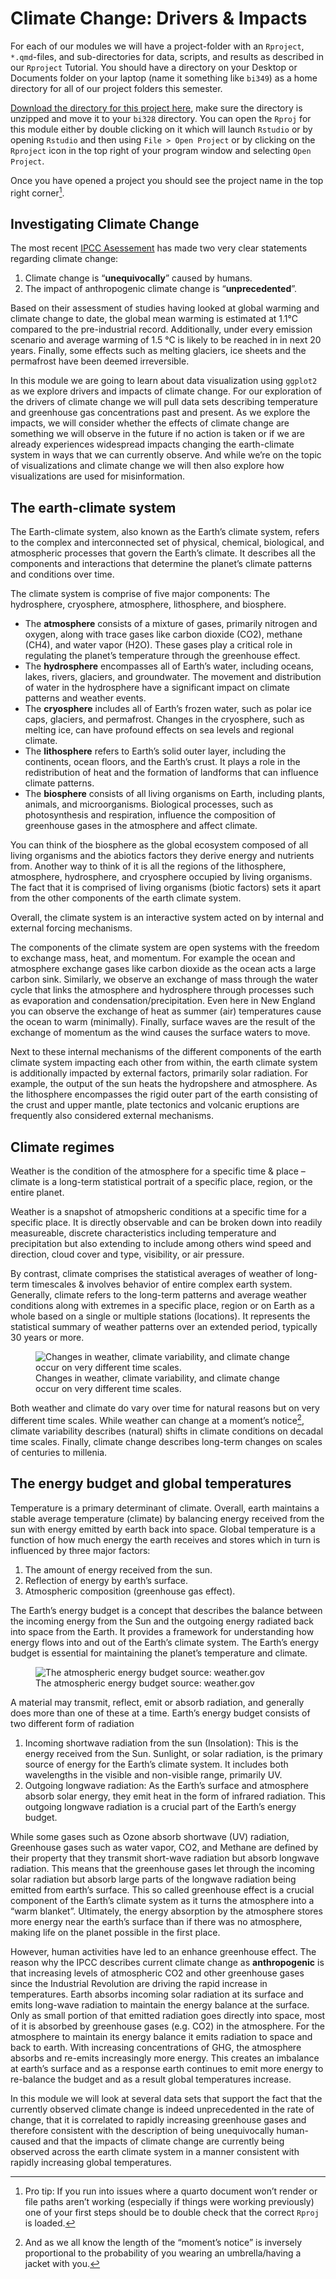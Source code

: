 # Climate Change: Drivers & Impacts {.unnumbered}

For each of our modules we will have a project-folder with an `Rproject`, `*.qmd`-files, and sub-directories for data, scripts, and results as described in our `Rproject` Tutorial. You should have a directory on your Desktop or Documents folder on your laptop (name it something like `bi349`) as a home directory for all of our project folders this semester. 

[Download the directory for this project here](https://drive.google.com/drive/folders/16TMHDkBq3OAVh1LtSJBQYfzUJ4GMA_iD?usp=sharing), make sure the directory is unzipped and move it to your `bi328` directory. You can open the `Rproj` for this module either by double clicking on it which will launch `Rstudio` or by opening `Rstudio` and then using `File > Open Project` or by clicking on the `Rproject` icon in the top right of your program window and selecting `Open Project`. 

Once you have opened a project you should see the project name in the top right corner^[Pro tip: If you run into issues where a quarto document won't render or file paths aren't working (especially if things were working previously) one of your first steps should be to double check that the correct `Rproj` is loaded.].


## Investigating Climate Change

The most recent [IPCC Asessement](https://www.ipcc.ch/assessment-report/ar6/) has made two very clear statements regarding climate change:

1. Climate change is “**unequivocally**” caused by humans.
2. The impact of anthropogenic climate change is “**unprecedented**”.

Based on their assessment of studies having looked at global warming and climate change to date, the global mean warming is estimated at 1.1°C compared to the pre-industrial record. Additionally, under every emission scenario and average warming of 1.5 °C is likely to be reached in in next 20 years. Finally, some effects such as melting glaciers, ice sheets and the permafrost have been deemed irreversible.

In this module we are going to learn about data visualization using `ggplot2` as we explore drivers and impacts of climate change. For our exploration of the drivers of climate change we will pull data sets describing temperature and greenhouse gas concentrations past and present. As we explore the impacts, we will consider whether the effects of climate change are something we will observe in the future if no action is taken or if we are already experiences widespread impacts changing the earth-climate system in ways that we can currently observe. And while we're on the topic of visualizations and climate change we will then also explore how visualizations are used for misinformation.


## The earth-climate system

The Earth-climate system, also known as the Earth's climate system, refers to the complex and interconnected set of physical, chemical, biological, and atmospheric processes that govern the Earth's climate. It describes all the components and interactions that determine the planet's climate patterns and conditions over time. 

The climate system is comprise of five major components: The hydrosphere, cryosphere, atmosphere, lithosphere, and biosphere.

* The **atmosphere** consists of a mixture of gases, primarily nitrogen and oxygen, along with trace gases like carbon dioxide (CO2), methane (CH4), and water vapor (H2O). These gases play a critical role in regulating the planet's temperature through the greenhouse effect.
* The **hydrosphere** encompasses all of Earth's water, including oceans, lakes, rivers, glaciers, and groundwater. The movement and distribution of water in the hydrosphere have a significant impact on climate patterns and weather events.
* The **cryosphere** includes all of Earth's frozen water, such as polar ice caps, glaciers, and permafrost. Changes in the cryosphere, such as melting ice, can have profound effects on sea levels and regional climate.
* The **lithosphere** refers to Earth's solid outer layer, including the continents, ocean floors, and the Earth's crust. It plays a role in the redistribution of heat and the formation of landforms that can influence climate patterns.
* The **biosphere** consists of all living organisms on Earth, including plants, animals, and microorganisms. Biological processes, such as photosynthesis and respiration, influence the composition of greenhouse gases in the atmosphere and affect climate.

You can think of the biosphere as the global ecosystem composed of all living organisms and the abiotics factors they derive energy and nutrients from. Another way to think of it is all the regions of the lithosphere, atmosphere, hydrosphere, and cryosphere occupied by living organisms. The fact that it is comprised of living organisms (biotic factors) sets it apart from the other components of the earth climate system.

Overall, the climate system is an interactive system acted on by internal and external forcing mechanisms.

The components of the climate system are open systems with the freedom to exchange mass, heat, and momentum. For example the ocean and atmosphere exchange gases like carbon dioxide as the ocean acts a large carbon sink. Similarly, we observe an exchange of mass through the water cycle that links the atmosphere and hydrosphere through processes such as evaporation and condensation/precipitation. Even here in New England you can observe the exchange of heat as summer (air) temperatures cause the ocean to warm (minimally). Finally, surface waves are the result of the exchange of momentum as the wind causes the surface waters to move.

Next to these internal mechanisms of the different components of the earth climate system impacting each other from within, the earth climate system is additionally impacted by external factors, primarily solar radiation. For example, the output of the sun heats the hydropshere and atmosphere. As the lithosphere encompasses the rigid outer part of the earth consisting of the crust and upper mantle, plate tectonics and volcanic eruptions are frequently also considered external mechanisms. 


## Climate regimes

Weather is the condition of the atmosphere for a specific time & place – climate is a long-term statistical portrait of a specific place, region, or the entire planet.

Weather is a snapshot of atmopsheric conditions at a specific time for a specific place. It is directly observable and can be broken down into readily measureable, discrete characteristics including temperature and precipitation but also extending to include among others wind speed and direction, cloud cover and type, visibility, or air pressure.

By contrast, climate comprises the statistical averages of weather of long-term timescales & involves behavior of entire complex earth system. Generally, climate refers to the long-term patterns and average weather conditions along with extremes in a specific place, region or on Earth as a whole based on a single or multiple stations (locations). It represents the statistical summary of weather patterns over an extended period, typically 30 years or more.

![Changes in weather, climate variability, and climate change occur on very different time scales.](images/clim-variability.png)

Both weather and climate do vary over time for natural reasons but on very different time scales. While weather can change at a moment's notice^[And as we all know the length of the "moment's notice" is inversely proportional to the probability of you wearing an umbrella/having a jacket with you.], climate variability describes (natural) shifts in climate conditions on decadal time scales. Finally, climate change describes long-term changes on scales of centuries to millenia.


## The energy budget and global temperatures

Temperature is a primary determinant of climate. Overall, earth maintains a stable average temperature (climate) by balancing energy received from the sun with energy emitted by earth back into space. Global temperature is a function of how much energy the earth receives and stores which in turn is influenced by three major factors:

1. The amount of energy received from the sun.
2. Reflection of energy by earth's surface.
3. Atmospheric composition (greenhouse gas effect).

The Earth's energy budget is a concept that describes the balance between the incoming energy from the Sun and the outgoing energy radiated back into space from the Earth. It provides a framework for understanding how energy flows into and out of the Earth's climate system. The Earth's energy budget is essential for maintaining the planet's temperature and climate.


![The atmospheric energy budget source: weather.gov](images/energy_balance.jpg)

A material may transmit, reflect, emit or absorb radiation, and generally does more than one of these at a time. Earth's energy budget consists of two different form of radiation

1. Incoming shortwave radiation from the sun (Insolation): This is the energy received from the Sun. Sunlight, or solar radiation, is the primary source of energy for the Earth's climate system. It includes both wavelengths in the visible and non-visible range, primarily UV.
2. Outgoing longwave radiation: As the Earth's surface and atmosphere absorb solar energy, they emit heat in the form of infrared radiation. This outgoing longwave radiation is a crucial part of the Earth's energy budget.

While some gases such as Ozone absorb shortwave (UV) radiation, Greenhouse gases such as water vapor, CO2, and Methane are defined by their property that they transmit short-wave radiation but absorb longwave radiation. This means that the greenhouse gases let through the incoming solar radiation but absorb large parts of the longwave radiation being emitted from earth's surface. This so called greenhouse effect is a crucial component of the Earth's climate system as it turns the atmosphere into a "warm blanket". Ultimately, the energy absorption by the atmosphere stores more energy near the earth's surface than if there was no atmosphere, making life on the planet possible in the first place.

However, human activities have led to an enhance greenhouse effect. The reason why the IPCC describes current climate change as **anthropogenic** is that increasing levels of atmospheric CO2 and other greenhouse gases since the Industrial Revolution are driving the rapid increase in temperatures. Earth absorbs incoming solar radiation at its surface and emits long-wave radiation to maintain the energy balance at the surface. Only as small portion of that emitted radiation goes directly into space, most of it is absorbed by greenhouse gases (e.g. CO2) in the atmosphere. For the atmosphere to maintain its energy balance it emits radiation to space and back to earth. With increasing concentrations of GHG, the atmosphere absorbs and re-emits increasingly more energy. This creates an imbalance at earth's surface and as a response earth continues to emit more energy to re-balance the budget and as a result global temperatures increase.

In this module we will look at several data sets that support the fact that the currently observed climate change is indeed unprecedented in the rate of change, that it is correlated to rapidly increasing greenhouse gases and therefore consistent with the description of being unequivocally human-caused and that the impacts of climate change are currently being observed across the earth climate system in a manner consistent with rapidly increasing global temperatures.
